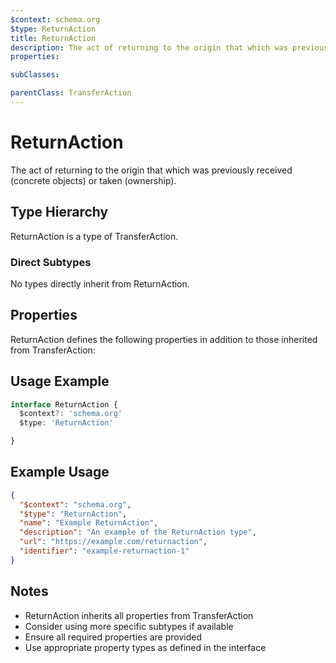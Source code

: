```yaml
---
$context: schema.org
$type: ReturnAction
title: ReturnAction
description: The act of returning to the origin that which was previously received (concrete objects) or taken (ownership).
properties:

subClasses:

parentClass: TransferAction
---
```


# ReturnAction

The act of returning to the origin that which was previously received (concrete objects) or taken (ownership).

## Type Hierarchy

ReturnAction is a type of TransferAction.

### Direct Subtypes

No types directly inherit from ReturnAction.

## Properties

ReturnAction defines the following properties in addition to those inherited from TransferAction:



## Usage Example

```typescript
interface ReturnAction {
  $context?: 'schema.org'
  $type: 'ReturnAction'

}
```

## Example Usage

```json
{
  "$context": "schema.org",
  "$type": "ReturnAction",
  "name": "Example ReturnAction",
  "description": "An example of the ReturnAction type",
  "url": "https://example.com/returnaction",
  "identifier": "example-returnaction-1"
}
```

## Notes

- ReturnAction inherits all properties from TransferAction
- Consider using more specific subtypes if available
- Ensure all required properties are provided
- Use appropriate property types as defined in the interface
